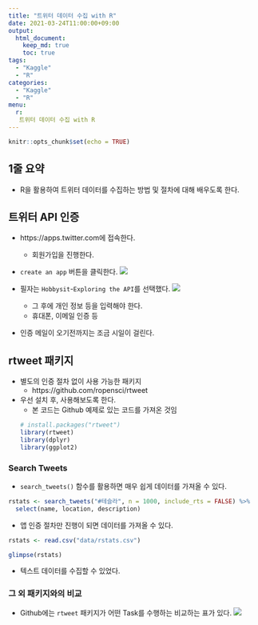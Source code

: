 ---
title: "트위터 데이터 수집 with R"
date: 2021-03-24T11:00:00+09:00
output:
  html_document:
    keep_md: true
    toc: true
tags:
  - "Kaggle"
  - "R"
categories:
  - "Kaggle"
  - "R"
menu:
  r:
   트위터 데이터 수집 with R
---

```{r setup, include=FALSE}
knitr::opts_chunk$set(echo = TRUE)
```

## 1줄 요약
- R을 활용하여 트위터 데이터를 수집하는 방법 및 절차에 대해 배우도록 한다. 

## 트위터 API 인증
- https://apps.twitter.com에 접속한다. 
  + 회원가입을 진행한다. 

- `create an app` 버튼을 클릭한다. 
![](img/twitter01.png)

- 필자는 `Hobbysit`-`Exploring the API`를 선택했다. 
![](img/twitter02.png)
  + 그 후에 개인 정보 등을 입력해야 한다. 
  + 휴대폰, 이메일 인증 등

- 인증 메일이 오기전까지는 조금 시일이 걸린다. 


## rtweet 패키지
- 별도의 인증 절차 없이 사용 가능한 패키지
  + https://github.com/ropensci/rtweet
  
- 우선 설치 후, 사용해보도록 한다.
  + 본 코드는 Github 예제로 있는 코드를 가져온 것임
```{r, message=FALSE}
# install.packages("rtweet")
library(rtweet)
library(dplyr)
library(ggplot2)
```

### Search Tweets
- `search_tweets()` 함수를 활용하면 매우 쉽게 데이터를 가져올 수 있다. 

```r
rstats <- search_tweets("#테슬라", n = 1000, include_rts = FALSE) %>% 
  select(name, location, description)
```
- 앱 인증 절차만 진행이 되면 데이터를 가져올 수 있다.

```{r, echo=FALSE}
rstats <- read.csv("data/rstats.csv")
```
```{r}
glimpse(rstats)
```

- 텍스트 데이터를 수집할 수 있었다. 

### 그 외 패키지와의 비교
- Github에는 `rtweet` 패키지가 어떤 Task를 수행하는 비교하는 표가 있다. 
![](img/twitter03.png)



